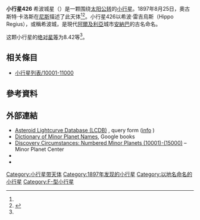 {{Infobox planet
 | minorplanet     = yes
 | name            = 希波城星
 | background      = #D6D6D6
 | image = 000426-asteroid shape model (426) Hippo.png
 | image_size      = 
 | caption         =
 | discovery_ref   =  <ref name="MPC-object" />
 | discoverer      = [[奧古斯特·卡洛斯|奧古斯特·卡洛斯]]
 | discovery_site  = [[尼斯|尼斯]]
 | discovered      = 1897年8月25日
 | mpc_name        = 426 Hippo
 | alt_names       = 426 Hippo
 | pronounced      = 
 | named_after     = <ref name="MPC-object" />
 | mp_category     = [[主帶小行星|主帶小行星]] <ref name="MPC-object" /><ref name="jpldata" />
 | orbit_ref       = <ref name="a">[http://ssd.jpl.nasa.gov/sbdb.cgi?sstr=426 426] {{Wayback|url=http://ssd.jpl.nasa.gov/sbdb.cgi?sstr=426 |date=20210717064015 }}，小行星數據庫瀏覽器（JPL Small-Body Database Browser）－[[美国国家航空航天局|美国国家航空航天局]]喷气推进实验室</ref>
 | epoch           = 2018-03-23.0（[[儒略日|JD]] 2458200.5）
 | uncertainty     = 0
 | observation_arc = 
 | aphelion = {{convert|3.190|AU|km|3|abbr=on|lk=out}}
 | perihelion      = {{convert|2.5884123|AU|km|3|abbr=on}}
 | semimajor       = 2.8891013
 | eccentricity    = 0.1040770
 | period          = 4.91[[儒略年|yr]]
 | mean_anomaly    = 7.96078[[度|°]]
 | mean_motion     = {{Deg2DMS|0.20070570|sup=ms}} / day
 | inclination     = 19.47720
 | asc_node        = 311.40918°
 | arg_peri        = 222.51839
 | mean_diameter   = 
 | rotation        = 
 | albedo          =
 | spectral_type   =
 | abs_magnitude   = 8.42<ref name="jpldata" />
}}
'''小行星426''' 希波城星（{{lang-en|426 Hippo}}）是一颗围绕[[太阳|太阳]][[公转|公转]]的[[小行星|小行星]]。1897年8月25日，奧古斯特·卡洛斯在[[尼斯|尼斯]]描述了此天体<ref name="a" /><ref>{{cite news|title=小行星列表|url=http://cfa-www.harvard.edu/iau/lists/NumberedMPs.txt|accessdate=2018-10-19|newspaper=哈佛大学|archive-date=2008-05-17|archive-url=https://web.archive.org/web/20080517010638/http://cfa-www.harvard.edu/iau/lists/NumberedMPs.txt|dead-url=no}}</ref>。小行星426以希波·雷吉烏斯（Hippo Regius），或稱希波城，是現代[[阿爾及利亞|阿爾及利亞]]城市[[安納巴|安納巴]]的古名命名。

这颗小行星的[[绝对星等|绝对星等]]为8.42等<ref name="a" />。

== 相关條目 ==
*[[小行星列表/10001-11000|小行星列表/10001-11000]]

== 參考資料 ==
{{reflist|refs=

<ref name="jpldata">{{cite web
  |type       = 2018-01-26 last obs.
  |title      = JPL Small-Body Database Browser:426 Hippo-426 Hippo
  |url        = https://ssd.jpl.nasa.gov/sbdb.cgi?sstr=426
  |publisher  = [[Jet_Propulsion_Laboratory|Jet Propulsion Laboratory]]
  |accessdate = 28 March 2018}}</ref>

<ref name="MPC-object">{{cite web
  |title      = 426 Hippo
  |work      = Minor Planet Center
  |url      = https://www.minorplanetcenter.net/db_search/show_object?object_id=426
  |accessdate      = 28 March 2018
  |archive-date      = 2016-03-04
  |archive-url      = https://web.archive.org/web/20160304114739/http://minorplanetcenter.net/db_search/show_object?object_id=426
  |dead-url      = no
  }}</ref>

}}

==  外部連結 ==
* [http://www.minorplanet.info/PHP/lcdbsummaryquery.php Asteroid Lightcurve Database (LCDB)] {{Wayback|url=http://www.minorplanet.info/PHP/lcdbsummaryquery.php |date=20171210173955 }}, query form ([http://www.minorplanet.info/lightcurvedatabase.html info] {{Wayback|url=http://www.minorplanet.info/lightcurvedatabase.html |date=20171216050541 }})
* [https://books.google.com/books?id=aeAg1X7afOoC&pg Dictionary of Minor Planet Names], Google books
* [http://www.minorplanetcenter.net/iau/lists/NumberedMPs010001.html Discovery Circumstances: Numbered Minor Planets (10001)-(15000)] {{Wayback|url=http://www.minorplanetcenter.net/iau/lists/NumberedMPs010001.html |date=20180612162317 }} – Minor Planet Center
* {{AstDys|426}}
* {{JPL small body}}

{{Minor Planet Number|[[小行星425|小行星425]]|[[小行星427|小行星427]]}}
{{小天体}}

[[Category:小行星带天体|Category:小行星带天体]]
[[Category:1897年发现的小行星|Category:1897年发现的小行星]]
[[Category:以地名命名的小行星|Category:以地名命名的小行星]]
[[Category:F-型小行星|Category:F-型小行星]]